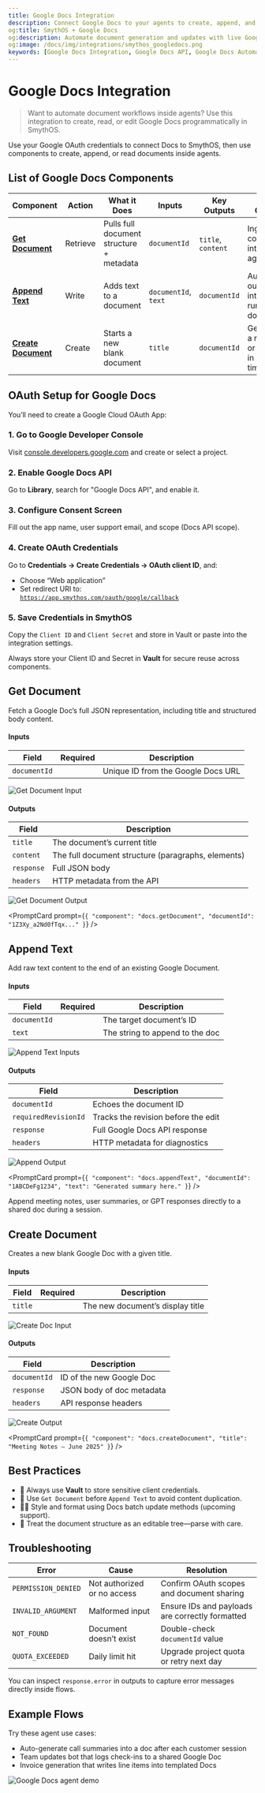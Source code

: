 ```yaml
---
title: Google Docs Integration
description: Connect Google Docs to your agents to create, append, and retrieve live documents directly in your workflows.
og:title: SmythOS + Google Docs
og:description: Automate document generation and updates with live Google Docs actions inside SmythOS.
og:image: /docs/img/integrations/smythos_googledocs.png
keywords: [Google Docs Integration, Google Docs API, Google Docs Automation, SmythOS Google Docs, Append Text Google Docs, Create Document Agents]
---
```


# Google Docs Integration

> Want to automate document workflows inside agents? Use this integration to create, read, or edit Google Docs programmatically in SmythOS.

<InfoCallout title="TL;DR">
Use your Google OAuth credentials to connect Docs to SmythOS, then use components to create, append, or read documents inside agents.
</InfoCallout>

## List of Google Docs Components

| **Component** | **Action** | **What it Does** | **Inputs** | **Key Outputs** | **Use Case** |
|---------------|------------|------------------|------------|------------------|--------------|
| [**Get Document**](#get-document) | Retrieve | Pulls full document structure + metadata | <code>documentId</code> | <code>title</code>, <code>content</code> | Ingest content into an agent |
| [**Append Text**](#append-text) | Write | Adds text to a document | <code>documentId</code>, <code>text</code> | <code>documentId</code> | Auto-log output into a running doc |
| [**Create Document**](#create-document) | Create | Starts a new blank document | <code>title</code> | <code>documentId</code> | Generate a report or note in real-time |

<Spacer size="md" /> 

## OAuth Setup for Google Docs

You’ll need to create a Google Cloud OAuth App:

### 1. Go to Google Developer Console
Visit [console.developers.google.com](https://console.developers.google.com/) and create or select a project.

### 2. Enable Google Docs API
Go to **Library**, search for "Google Docs API", and enable it.

### 3. Configure Consent Screen
Fill out the app name, user support email, and scope (Docs API scope).

### 4. Create OAuth Credentials
Go to **Credentials → Create Credentials → OAuth client ID**, and:
- Choose “Web application”
- Set redirect URI to:  
  <code>https://app.smythos.com/oauth/google/callback</code>

### 5. Save Credentials in SmythOS
Copy the <code>Client ID</code> and <code>Client Secret</code> and store in Vault or paste into the integration settings.

<TipCallout title="Use Vault">
Always store your Client ID and Secret in <strong>Vault</strong> for secure reuse across components.
</TipCallout>

<Arcade url="https://app.smythos.com/demo/google-auth" />

<Spacer size="md" /> 

## <a name="get-document"></a>Get Document

Fetch a Google Doc’s full JSON representation, including title and structured body content.

#### Inputs

| Field | Required | Description |
|-------|----------|-------------|
| <code>documentId</code> | <Badge type="required" /> | Unique ID from the Google Docs URL |

<Image src="/docs/img/google_docs/screenshot2.png" alt="Get Document Input" />

#### Outputs

| Field | Description |
|-------|-------------|
| <code>title</code> | The document’s current title |
| <code>content</code> | The full document structure (paragraphs, elements) |
| <code>response</code> | Full JSON body |
| <code>headers</code> | HTTP metadata from the API |

<Image src="/docs/img/google_docs/screenshot3.png" alt="Get Document Output" />

<PromptCard prompt={`{
  "component": "docs.getDocument",
  "documentId": "1Z3Xy_a2Nd0fTqx..."
}`} />

<Spacer size="md" /> 

## <a name="append-text"></a>Append Text

Add raw text content to the end of an existing Google Document.

#### Inputs

| Field | Required | Description |
|-------|----------|-------------|
| <code>documentId</code> | <Badge type="required" /> | The target document’s ID |
| <code>text</code> | <Badge type="required" /> | The string to append to the doc |

<Image src="/docs/img/google_docs/screenshot5.png" alt="Append Text Inputs" />

#### Outputs

| Field | Description |
|-------|-------------|
| <code>documentId</code> | Echoes the document ID |
| <code>requiredRevisionId</code> | Tracks the revision before the edit |
| <code>response</code> | Full Google Docs API response |
| <code>headers</code> | HTTP metadata for diagnostics |

<Image src="/docs/img/google_docs/screenshot6.png" alt="Append Output" />

<PromptCard prompt={`{
  "component": "docs.appendText",
  "documentId": "1ABCDeFg1234",
  "text": "Generated summary here."
}`} />

<TipCallout title="Use Case" collapsible>
Append meeting notes, user summaries, or GPT responses directly to a shared doc during a session.
</TipCallout>

<Spacer size="md" /> 

## <a name="create-document"></a>Create Document

Creates a new blank Google Doc with a given title.

#### Inputs

| Field | Required | Description |
|-------|----------|-------------|
| <code>title</code> | <Badge type="required" /> | The new document’s display title |

<Image src="/docs/img/google_docs/screenshot8.png" alt="Create Doc Input" />

#### Outputs

| Field | Description |
|-------|-------------|
| <code>documentId</code> | ID of the new Google Doc |
| <code>response</code> | JSON body of doc metadata |
| <code>headers</code> | API response headers |

<Image src="/docs/img/google_docs/screenshot9.png" alt="Create Output" />

<PromptCard prompt={`{
  "component": "docs.createDocument",
  "title": "Meeting Notes – June 2025"
}`} />

<Spacer size="md" /> 

## Best Practices

- 🔐 Always use <strong>Vault</strong> to store sensitive client credentials.
- 🧠 Use <code>Get Document</code> before <code>Append Text</code> to avoid content duplication.
- ✍🏼 Style and format using Docs batch update methods (upcoming support).
- 📄 Treat the document structure as an editable tree—parse with care.

<Spacer size="md" /> 

## Troubleshooting

| Error | Cause | Resolution |
|-------|-------|------------|
| <code>PERMISSION_DENIED</code> | Not authorized or no access | Confirm OAuth scopes and document sharing |
| <code>INVALID_ARGUMENT</code> | Malformed input | Ensure IDs and payloads are correctly formatted |
| <code>NOT_FOUND</code> | Document doesn’t exist | Double-check <code>documentId</code> value |
| <code>QUOTA_EXCEEDED</code> | Daily limit hit | Upgrade project quota or retry next day |

<InfoCallout>
You can inspect <code>response.error</code> in outputs to capture error messages directly inside flows.
</InfoCallout>

<Spacer size="md" /> 

## Example Flows

Try these agent use cases:

- Auto-generate call summaries into a doc after each customer session
- Team updates bot that logs check-ins to a shared Google Doc
- Invoice generation that writes line items into templated Docs

<Image src="/docs/img/integrations/smythos_googledocs.png" alt="Google Docs agent demo" />
